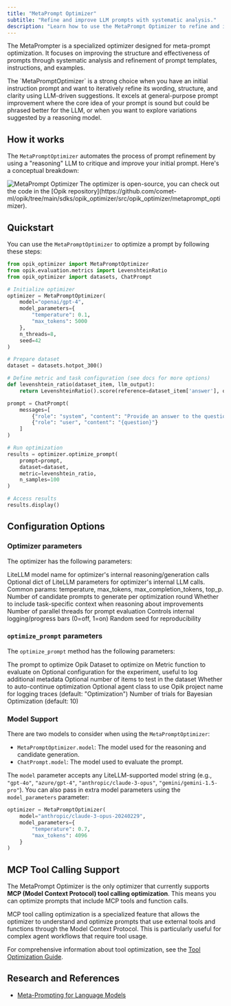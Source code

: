 ```yaml
---
title: "MetaPrompt Optimizer"
subtitle: "Refine and improve LLM prompts with systematic analysis."
description: "Learn how to use the MetaPrompt Optimizer to refine and improve your LLM prompts through systematic analysis and iterative refinement."
---
```


The MetaPrompter is a specialized optimizer designed for meta-prompt optimization. It focuses on
improving the structure and effectiveness of prompts through systematic analysis and refinement of
prompt templates, instructions, and examples.

<Note>
  The `MetaPromptOptimizer` is a strong choice when you have an initial instruction prompt and want to
  iteratively refine its wording, structure, and clarity using LLM-driven suggestions. It excels at
  general-purpose prompt improvement where the core idea of your prompt is sound but could be
  phrased better for the LLM, or when you want to explore variations suggested by a reasoning model.
</Note>

## How it works

The `MetaPromptOptimizer` automates the process of prompt refinement by using a "reasoning" LLM to
critique and improve your initial prompt. Here's a conceptual breakdown:

<Frame>
  <img src="/img/agent_optimization/metaprompt_optimizer.png" alt="MetaPrompt Optimizer" />
</Frame>

<Tip>
  The optimizer is open-source, you can check out the code in the
  [Opik repository](https://github.com/comet-ml/opik/tree/main/sdks/opik_optimizer/src/opik_optimizer/metaprompt_optimizer).
</Tip>


## Quickstart

You can use the `MetaPromptOptimizer` to optimize a prompt by following these steps:

```python maxLines=1000
from opik_optimizer import MetaPromptOptimizer
from opik.evaluation.metrics import LevenshteinRatio
from opik_optimizer import datasets, ChatPrompt

# Initialize optimizer
optimizer = MetaPromptOptimizer(
    model="openai/gpt-4",
    model_parameters={
        "temperature": 0.1,
        "max_tokens": 5000
    },
    n_threads=8,
    seed=42
)

# Prepare dataset
dataset = datasets.hotpot_300()

# Define metric and task configuration (see docs for more options)
def levenshtein_ratio(dataset_item, llm_output):
    return LevenshteinRatio().score(reference=dataset_item['answer'], output=llm_output)

prompt = ChatPrompt(
    messages=[
        {"role": "system", "content": "Provide an answer to the question."},
        {"role": "user", "content": "{question}"}
    ]
)

# Run optimization
results = optimizer.optimize_prompt(
    prompt=prompt,
    dataset=dataset,
    metric=levenshtein_ratio,
    n_samples=100
)

# Access results
results.display()
```

## Configuration Options

### Optimizer parameters

The optimizer has the following parameters:

<ParamField path="model" type="str" optional={true} default="gpt-4o">LiteLLM model name for optimizer's internal reasoning/generation calls</ParamField>
<ParamField path="model_parameters" type="dict[str, typing.Any] | None" optional={true}>Optional dict of LiteLLM parameters for optimizer's internal LLM calls. Common params: temperature, max_tokens, max_completion_tokens, top_p.</ParamField>
<ParamField path="prompts_per_round" type="int" optional={true} default="4">Number of candidate prompts to generate per optimization round</ParamField>
<ParamField path="enable_context" type="bool" optional={true} default="True">Whether to include task-specific context when reasoning about improvements</ParamField>
<ParamField path="n_threads" type="int" optional={true} default="12">Number of parallel threads for prompt evaluation</ParamField>
<ParamField path="verbose" type="int" optional={true} default="1">Controls internal logging/progress bars (0=off, 1=on)</ParamField>
<ParamField path="seed" type="int" optional={true} default="42">Random seed for reproducibility</ParamField>

### `optimize_prompt` parameters

The `optimize_prompt` method has the following parameters:

<ParamField path="prompt" type="ChatPrompt">The prompt to optimize</ParamField>
<ParamField path="dataset" type="Dataset">Opik Dataset to optimize on</ParamField>
<ParamField path="metric" type="Callable">Metric function to evaluate on</ParamField>
<ParamField path="experiment_config" type="dict | None" optional={true}>Optional configuration for the experiment, useful to log additional metadata</ParamField>
<ParamField path="n_samples" type="int | None" optional={true}>Optional number of items to test in the dataset</ParamField>
<ParamField path="auto_continue" type="bool" optional={true} default="False">Whether to auto-continue optimization</ParamField>
<ParamField path="agent_class" type="type[opik_optimizer.optimizable_agent.OptimizableAgent] | None" optional={true}>Optional agent class to use</ParamField>
<ParamField path="project_name" type="str" optional={true} default="Optimization">Opik project name for logging traces (default: "Optimization")</ParamField>
<ParamField path="max_trials" type="int" optional={true} default="10">Number of trials for Bayesian Optimization (default: 10)</ParamField>
<ParamField path="args" type="Any" />
<ParamField path="kwargs" type="Any" />


### Model Support

There are two models to consider when using the `MetaPromptOptimizer`:
- `MetaPromptOptimizer.model`: The model used for the reasoning and candidate generation.
- `ChatPrompt.model`: The model used to evaluate the prompt.

The `model` parameter accepts any LiteLLM-supported model string (e.g., `"gpt-4o"`, `"azure/gpt-4"`,
`"anthropic/claude-3-opus"`, `"gemini/gemini-1.5-pro"`). You can also pass in extra model parameters
using the `model_parameters` parameter:

```python
optimizer = MetaPromptOptimizer(
    model="anthropic/claude-3-opus-20240229",
    model_parameters={
        "temperature": 0.7,
        "max_tokens": 4096
    }
)
```

## MCP Tool Calling Support

The MetaPrompt Optimizer is the only optimizer that currently supports **MCP (Model Context
Protocol) tool calling optimization**. This means you can optimize prompts that include MCP tools
and function calls.

<Note>
  MCP tool calling optimization is a specialized feature that allows the optimizer to understand and optimize prompts
  that use external tools and functions through the Model Context Protocol. This is particularly useful for complex
  agent workflows that require tool usage.
</Note>

For comprehensive information about tool optimization, see the [Tool Optimization Guide](/agent_optimization/algorithms/tool_optimization).

## Research and References

- [Meta-Prompting for Language Models](https://arxiv.org/abs/2401.12954)
